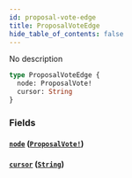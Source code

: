 ```yaml
---
id: proposal-vote-edge
title: ProposalVoteEdge
hide_table_of_contents: false
---
```



No description

```graphql
type ProposalVoteEdge {
  node: ProposalVote!
  cursor: String
}
```


### Fields

#### [`node`](#) ([`ProposalVote!`](/docs/mainnet/graphql/objects/proposal-vote))




#### [`cursor`](#) ([`String`](/docs/mainnet/graphql/scalars/string))






